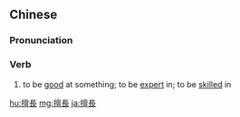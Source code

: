 {{also|擅长}}
==Chinese==
{{zh-forms|s=擅长}}

===Pronunciation===
{{zh-pron
|m=shàncháng
|c=sin6 coeng4
|mn=qz,xm:siān-tiông/zz:siān-tiâng
|cat=v
}}

===Verb===
{{zh-verb}}

# to be [[good]] at something; to be [[expert]] in; to be [[skilled]] in

{{zh-cat|Advanced}}

[[hu:擅長]]
[[mg:擅長]]
[[ja:擅長]]